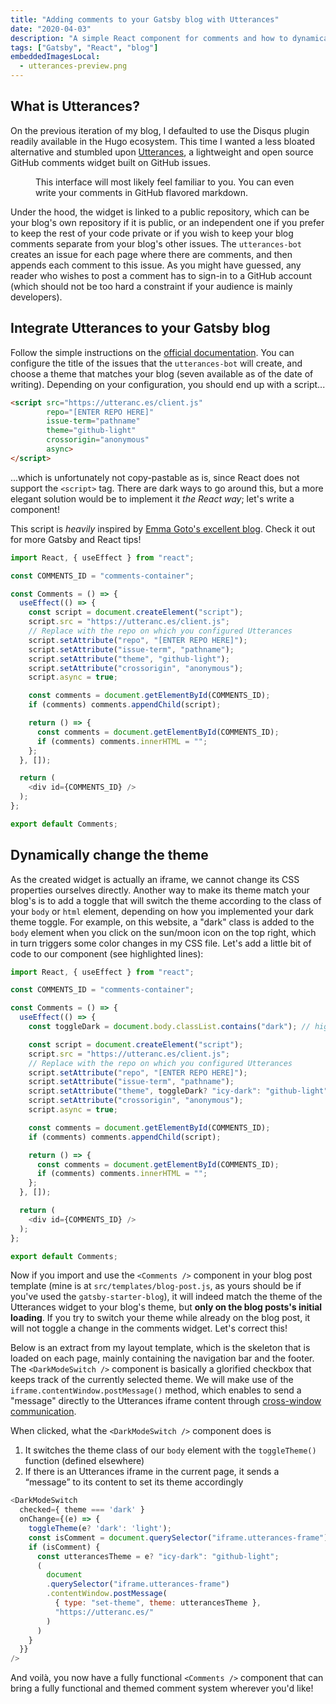 ```yaml
---
title: "Adding comments to your Gatsby blog with Utterances"
date: "2020-04-03"
description: "A simple React component for comments and how to dynamically change its theme"
tags: ["Gatsby", "React", "blog"]
embeddedImagesLocal:
  - utterances-preview.png
---
```



<section>

## What is Utterances?

On the previous iteration of my blog, I defaulted to use the Disqus plugin readily available in the Hugo ecosystem. This time I wanted a less bloated alternative and stumbled upon [Utterances](https://utteranc.es), a lightweight and open source GitHub comments widget built on GitHub issues. 

<figure>

<Marginnote id="utterances-preview" tag="p" className="mb-0">
  This interface will most likely feel familiar to you. You can even write your comments in GitHub flavored markdown.
</Marginnote>

<GatsbyImage alt="utterances preview" image={getImage(props.localImages[0])} />

</figure>

Under the hood, the widget is linked to a public repository, which can be your blog's own repository if it is public, or an independent one if you prefer to keep the rest of your code private or if you wish to keep your blog comments separate from your blog's other issues. The `utterances-bot` creates an issue for each page where there are comments, and then appends each comment to this issue. As you might have guessed, any reader who wishes to post a comment has to sign-in to a GitHub account (which should not be too hard a constraint if your audience is mainly developers).

</section>

<section>

## Integrate Utterances to your Gatsby blog

Follow the simple instructions on the [official documentation](https://utteranc.es/). You can configure the title of the issues that the `utterances-bot` will create, and choose a theme that matches your blog (seven available as of the date of writing). Depending on your configuration, you should end up with a script...

```html
<script src="https://utteranc.es/client.js"
        repo="[ENTER REPO HERE]"
        issue-term="pathname"
        theme="github-light"
        crossorigin="anonymous"
        async>
</script>
```

...which is unfortunately not copy-pastable as is, since React does not support the `<script>` tag. There are dark ways to go around this, but a more elegant solution would be to implement it _the React way_; let's write a component!

<Marginnote id="comments-component">This script is <em>heavily</em> inspired by <a href="https://www.emgoto.com/gatsby-comments/" target="_blank" rel="noreferrer">Emma Goto's excellent blog</a>. Check it out for more Gatsby and React tips!</Marginnote>

```jsx:title=src/components/comments.js
import React, { useEffect } from "react";

const COMMENTS_ID = "comments-container";

const Comments = () => {
  useEffect(() => {
    const script = document.createElement("script");
    script.src = "https://utteranc.es/client.js";
    // Replace with the repo on which you configured Utterances
    script.setAttribute("repo", "[ENTER REPO HERE]");
    script.setAttribute("issue-term", "pathname");
    script.setAttribute("theme", "github-light");
    script.setAttribute("crossorigin", "anonymous");
    script.async = true;

    const comments = document.getElementById(COMMENTS_ID);
    if (comments) comments.appendChild(script);

    return () => {
      const comments = document.getElementById(COMMENTS_ID);
      if (comments) comments.innerHTML = "";
    };
  }, []);

  return (
    <div id={COMMENTS_ID} />
  );
};

export default Comments;
```
</section>

<section>

## Dynamically change the theme

As the created widget is actually an iframe, we cannot change its CSS properties ourselves directly. Another way to make its theme match your blog's is to add a toggle that will switch the theme according to the class of your `body` or `html` element, depending on how you implemented your dark theme toggle. For example, on this website, a "dark" class is added to the `body` element when you click on the sun/moon icon on the top right, which in turn triggers some color changes in my CSS file. Let's add a little bit of code to our component (see highlighted lines):

```jsx:title=src/components/comments.js
import React, { useEffect } from "react";

const COMMENTS_ID = "comments-container";

const Comments = () => {
  useEffect(() => {
    const toggleDark = document.body.classList.contains("dark"); // highlight-line

    const script = document.createElement("script");
    script.src = "https://utteranc.es/client.js";
    // Replace with the repo on which you configured Utterances
    script.setAttribute("repo", "[ENTER REPO HERE]");
    script.setAttribute("issue-term", "pathname");
    script.setAttribute("theme", toggleDark? "icy-dark": "github-light"); // highlight-line
    script.setAttribute("crossorigin", "anonymous");
    script.async = true;

    const comments = document.getElementById(COMMENTS_ID);
    if (comments) comments.appendChild(script);

    return () => {
      const comments = document.getElementById(COMMENTS_ID);
      if (comments) comments.innerHTML = "";
    };
  }, []);

  return (
    <div id={COMMENTS_ID} />
  );
};

export default Comments;
```

Now if you import and use the `<Comments />` component in your blog post template (mine is at `src/templates/blog-post.js`, as yours should be if you've used the `gatsby-starter-blog`), it will indeed match the theme of the Utterances widget to your blog's theme, but **only on the blog posts's initial loading**. If you try to switch your theme while already on the blog post, it will not toggle a change in the comments widget. Let's correct this!

Below is an extract from my layout template, which is the skeleton that is loaded on each page, mainly containing the navigation bar and the footer. The `<DarkModeSwitch />` component is basically a glorified checkbox that keeps track of the currently selected theme. We will make use of the `iframe.contentWindow.postMessage()` method, which enables to send a "message" directly to the Utterances iframe content through [cross-window communication](https://javascript.info/cross-window-communication).

<Marginnote id="dark-mode-switch-component">
  When clicked, what the <code>&lt;DarkModeSwitch /&gt;</code> component does is
  <ol>
  <li>It switches the theme class of our <code>body</code> element with the <code>toggleTheme()</code> function (defined elsewhere)</li>
  <li>If there is an Utterances iframe in the current page, it sends a “message” to its content to set its theme accordingly</li>
</ol>
</Marginnote>

```jsx:title=src/components/layout.js
<DarkModeSwitch
  checked={ theme === 'dark' }
  onChange={(e) => {
    toggleTheme(e? 'dark': 'light');
    const isComment = document.querySelector("iframe.utterances-frame");
    if (isComment) {
      const utterancesTheme = e? "icy-dark": "github-light";
      (
        document
        .querySelector("iframe.utterances-frame")
        .contentWindow.postMessage(
          { type: "set-theme", theme: utterancesTheme },
          "https://utteranc.es/"
        )
      )
    }
  }}
/>
```


And voilà, you now have a fully functional `<Comments />` component that can bring a fully functional and themed comment system wherever you'd like! 

</section>